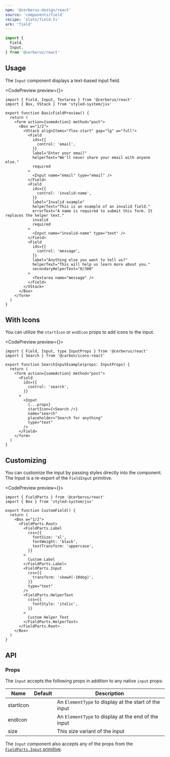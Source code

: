 ```yaml
---
npm: '@cerberus-design/react'
source: 'components/field'
recipe: 'slots/field.ts'
ark: 'field'
---
```




```ts
import {
  Field,
  Input,
} from '@cerberus/react'
```

## Usage

The `Input` component displays a text-based input field.

<CodePreview preview={<BasicFieldPreview />}>
```tsx title="some-form.tsx"
import { Field, Input, Textarea } from '@cerberus/react'
import { Box, VStack } from 'styled-system/jsx'

export function BasicFieldPreview() {
  return (
    <form action={someAction} method="post">
      <Box w="1/2">
        <VStack alignItems="flex-start" gap="lg" w="full">
          <Field
            ids={{
              control: 'email',
            }}
            label="Enter your email"
            helperText="We'll never share your email with anyone else."
            required
          >
            <Input name="email" type="email" />
          </Field>
          <Field
            ids={{
              control: 'invalid-name',
            }}
            label="Invalid example"
            helperText="This is an example of an invalid field."
            errorText="A name is required to submit this form. It replaces the helper text."
            invalid
            required
          >
            <Input name="invalid-name" type="text" />
          </Field>
          <Field
            ids={{
              control: 'message',
            }}
            label="Anything else you want to tell us?"
            helperText="This will help us learn more about you."
            secondaryHelperText="0/300"
          >
            <Textarea name="message" />
          </Field>
        </VStack>
      </Box>
    </form>
  )
}
```
</CodePreview>

## With Icons

You can utilize the `startIcon` or `endIcon` props to add icons to the input.

<CodePreview preview={<SearchInputExample />}>
```tsx title="search-input.tsx"
import { Field, Input, type InputProps } from '@cerberus/react'
import { Search } from '@carbon/icons-react'

export function SearchInputExample(props: InputProps) {
  return (
    <form action={someAction} method="post">
      <Field
        ids={{
          control: 'search',
        }}
      >
        <Input
          {...props}
          startIcon={<Search />}
          name="search"
          placeholder="Search for anything"
          type="text"
        />
      </Field>
    </form>
  )
}
```
</CodePreview>

## Customizing

You can customize the input by passing styles directly into the component. The Input is a re-export of the `FieldInput` primitive.

<CodePreview preview={<CustomField />}>
```tsx {18-23}
import { FieldParts } from '@cerberus/react'
import { Box } from 'styled-system/jsx'

export function CustomField() {
  return (
    <Box w="1/2">
      <FieldParts.Root>
        <FieldParts.Label
          css={{
            fontSize: 'xl',
            fontWeight: 'black',
            textTransform: 'uppercase',
          }}
        >
          Custom Label
        </FieldParts.Label>
        <FieldParts.Input
          css={{
            transform: 'skewX(-10deg)',
          }}
          type="text"
        />
        <FieldParts.HelperText
          css={{
            fontStyle: 'italic',
          }}
        >
          Custom Helper Text
        </FieldParts.HelperText>
      </FieldParts.Root>
    </Box>
  )
}
```
</CodePreview>


## API

### Props

The `Input` accepts the following props in addition to any native `input` props:

| Name     | Default | Description                            |
| -------- | ------- | -------------------------------------- |
| startIcon     |    | An `ElementType` to display at the start of the input |
| endIcon     |    | An `ElementType` to display at the end of the input |
| size     |  | This size variant of the input |

The `Input` component also accepts any of the props from the [`FieldParts.Input` primitive](https://ark-ui.com/react/docs/components/field#api-reference).
